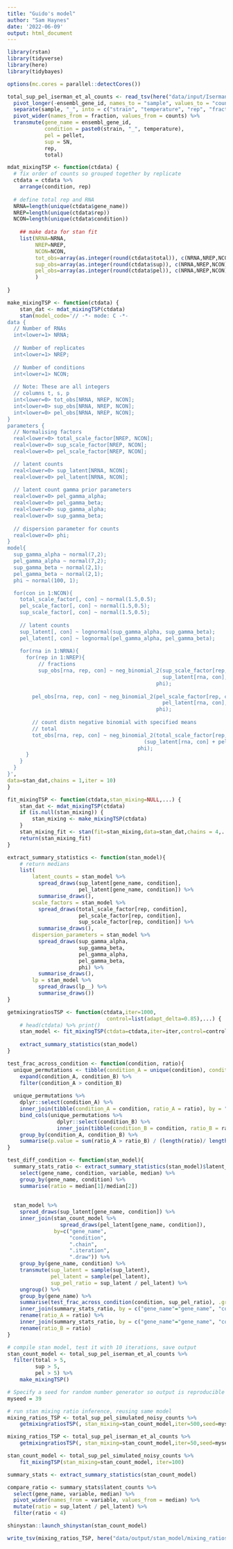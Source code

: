 ```yaml
---
title: "Guido's model"
author: "Sam Haynes"
date: '2022-06-09'
output: html_document
---
```


```r
library(rstan)
library(tidyverse)
library(here)
library(tidybayes)

options(mc.cores = parallel::detectCores())

total_sup_pel_iserman_et_al_counts <- read_tsv(here("data/input/Iserman_et_al_dataset/full_transcript_counts.txt")) %>%
  pivot_longer(-ensembl_gene_id, names_to = "sample", values_to = "counts") %>%
  separate(sample, "_", into = c("strain", "temperature", "rep", "fraction", NA)) %>%
  pivot_wider(names_from = fraction, values_from = counts) %>%
  transmute(gene_name = ensembl_gene_id,
            condition = paste0(strain, "_", temperature),
            pel = pellet,
            sup = SN,
            rep,
            total)
```

```r
mdat_mixingTSP <- function(ctdata) {
  # fix order of counts so grouped together by replicate
  ctdata = ctdata %>%
    arrange(condition, rep)
  
  # define total rep and RNA
  NRNA=length(unique(ctdata$gene_name))
  NREP=length(unique(ctdata$rep))
  NCON=length(unique(ctdata$condition))
  
    ## make data for stan fit
    list(NRNA=NRNA,
         NREP=NREP,
         NCON=NCON,
         tot_obs=array(as.integer(round(ctdata$total)), c(NRNA,NREP,NCON)),
         sup_obs=array(as.integer(round(ctdata$sup)), c(NRNA,NREP,NCON)),
         pel_obs=array(as.integer(round(ctdata$pel)), c(NRNA,NREP,NCON))
         )
    
}

make_mixingTSP <- function(ctdata) {
    stan_dat <- mdat_mixingTSP(ctdata)
    stan(model_code='// -*- mode: C -*-
data {
  // Number of RNAs
  int<lower=1> NRNA; 
  
  // Number of replicates
  int<lower=1> NREP; 
  
  // Number of conditions
  int<lower=1> NCON;
  
  // Note: These are all integers
  // columns t, s, p
  int<lower=0> tot_obs[NRNA, NREP, NCON];
  int<lower=0> sup_obs[NRNA, NREP, NCON];
  int<lower=0> pel_obs[NRNA, NREP, NCON];
}
parameters {
  // Normalising factors
  real<lower=0> total_scale_factor[NREP, NCON];
  real<lower=0> sup_scale_factor[NREP, NCON];
  real<lower=0> pel_scale_factor[NREP, NCON];

  // latent counts
  real<lower=0> sup_latent[NRNA, NCON];
  real<lower=0> pel_latent[NRNA, NCON];
  
  // latent count gamma prior parameters
  real<lower=0> pel_gamma_alpha;
  real<lower=0> pel_gamma_beta;
  real<lower=0> sup_gamma_alpha;
  real<lower=0> sup_gamma_beta;
  
  // dispersion parameter for counts
  real<lower=0> phi;
}
model{
  sup_gamma_alpha ~ normal(7,2);
  pel_gamma_alpha ~ normal(7,2);
  sup_gamma_beta ~ normal(2,1);
  pel_gamma_beta ~ normal(2,1);
  phi ~ normal(100, 1);

  for(con in 1:NCON){
    total_scale_factor[, con] ~ normal(1.5,0.5);
    pel_scale_factor[, con] ~ normal(1.5,0.5);
    sup_scale_factor[, con] ~ normal(1.5,0.5);
   
    // latent counts
    sup_latent[, con] ~ lognormal(sup_gamma_alpha, sup_gamma_beta);
    pel_latent[, con] ~ lognormal(pel_gamma_alpha, pel_gamma_beta);
      
    for(rna in 1:NRNA){
      for(rep in 1:NREP){
          // fractions
          sup_obs[rna, rep, con] ~ neg_binomial_2(sup_scale_factor[rep, con] *
                                                  sup_latent[rna, con],
                                                phi);
                                              
        pel_obs[rna, rep, con] ~ neg_binomial_2(pel_scale_factor[rep, con] *
                                                  pel_latent[rna, con],
                                                phi);
  
        // count distn negative binomial with specified means
        // total
        tot_obs[rna, rep, con] ~ neg_binomial_2(total_scale_factor[rep, con] *
                                            (sup_latent[rna, con] + pel_latent[rna,con]),
                                          phi);
      }
    }
  }
}',
data=stan_dat,chains = 1,iter = 10)
}

fit_mixingTSP <- function(ctdata,stan_mixing=NULL,...) {
    stan_dat <- mdat_mixingTSP(ctdata)
    if (is.null(stan_mixing)) {
        stan_mixing <- make_mixingTSP(ctdata)
    }
    stan_mixing_fit <- stan(fit=stan_mixing,data=stan_dat,chains = 4,...)
    return(stan_mixing_fit)
}

extract_summary_statistics <- function(stan_model){
    # return medians
    list(
        latent_counts = stan_model %>% 
          spread_draws(sup_latent[gene_name, condition],
                       pel_latent[gene_name, condition]) %>%
          summarise_draws(),
        scale_factors = stan_model %>% 
          spread_draws(total_scale_factor[rep, condition],
                       pel_scale_factor[rep, condition],
                       sup_scale_factor[rep, condition]) %>%
          summarise_draws(),
        dispersion_parameters = stan_model %>% 
          spread_draws(sup_gamma_alpha,
                       sup_gamma_beta,
                       pel_gamma_alpha,
                       pel_gamma_beta,
                       phi) %>%
          summarise_draws(),
        lp = stan_model %>% 
          spread_draws(lp__) %>%
          summarise_draws())
}

getmixingratiosTSP <- function(ctdata,iter=1000,
                                control=list(adapt_delta=0.85),...) {
    # head(ctdata) %>% print()
    stan_model <- fit_mixingTSP(ctdata=ctdata,iter=iter,control=control,...)
    
    extract_summary_statistics(stan_model)
}

test_frac_across_condition <- function(condition, ratio){
  unique_permutations <- tibble(condition_A = unique(condition), condition_B = unique(condition)) %>% 
    expand(condition_A, condition_B) %>% 
    filter(condition_A > condition_B)
  
  unique_permutations %>%
    dplyr::select(condition_A) %>%
    inner_join(tibble(condition_A = condition, ratio_A = ratio), by = "condition_A") %>%
    bind_cols(unique_permutations %>%
                dplyr::select(condition_B) %>%
                inner_join(tibble(condition_B = condition, ratio_B = ratio), by = "condition_B")) %>%
    group_by(condition_A, condition_B) %>%
    summarise(p.value = sum(ratio_A > ratio_B) / (length(ratio)/ length(unique(condition))), .groups = "drop")
}

test_diff_condition <- function(stan_model){
  summary_stats_ratio <- extract_summary_statistics(stan_model)$latent_counts %>% 
    select(gene_name, condition, variable, median) %>% 
    group_by(gene_name, condition) %>% 
    summarise(ratio = median[1]/median[2])
  
  
  stan_model %>% 
    spread_draws(sup_latent[gene_name, condition]) %>%
    inner_join(stan_count_model %>% 
                 spread_draws(pel_latent[gene_name, condition]),
               by=c("gene_name",
                    "condition",
                    ".chain",
                    ".iteration",
                    ".draw")) %>%
    group_by(gene_name, condition) %>%
    transmute(sup_latent = sample(sup_latent),
              pel_latent = sample(pel_latent),
              sup_pel_ratio = sup_latent / pel_latent) %>%
    ungroup() %>%
    group_by(gene_name) %>%
    summarise(test_frac_across_condition(condition, sup_pel_ratio), .groups = "drop")  %>% 
    inner_join(summary_stats_ratio, by = c("gene_name"="gene_name", "condition_A" = "condition")) %>%
    rename(ratio_A = ratio) %>%
    inner_join(summary_stats_ratio, by = c("gene_name"="gene_name", "condition_B" = "condition")) %>%
    rename(ratio_B = ratio)
}

```

```r

# compile stan model, test it with 10 iterations, save output
stan_count_model <- total_sup_pel_iserman_et_al_counts %>%
  filter(total > 5,
         sup > 5,
         pel > 5) %>%
    make_mixingTSP()

# Specify a seed for random number generator so output is reproducible
myseed = 39

# run stan mixing ratio inference, reusing same model
mixing_ratios_TSP <- total_sup_pel_simulated_noisy_counts %>%
    getmixingratiosTSP(, stan_mixing=stan_count_model,iter=500,seed=myseed)

mixing_ratios_TSP <- total_sup_pel_iserman_et_al_counts %>%
    getmixingratiosTSP(, stan_mixing=stan_count_model,iter=50,seed=myseed)

stan_count_model <- total_sup_pel_simulated_noisy_counts %>%
    fit_mixingTSP(stan_mixing=stan_count_model, iter=100)

summary_stats <- extract_summary_statistics(stan_count_model)

compare_ratio <- summary_stats$latent_counts %>%
  select(gene_name, variable, median) %>%
  pivot_wider(names_from = variable, values_from = median) %>%
  mutate(ratio = sup_latent / pel_latent) %>%
  filter(ratio < 4)

shinystan::launch_shinystan(stan_count_model)

```

```r
write_tsv(mixing_ratios_TSP, here("data/output/stan_model/mixing_ratios_TSP_latent.tsv"))
```
